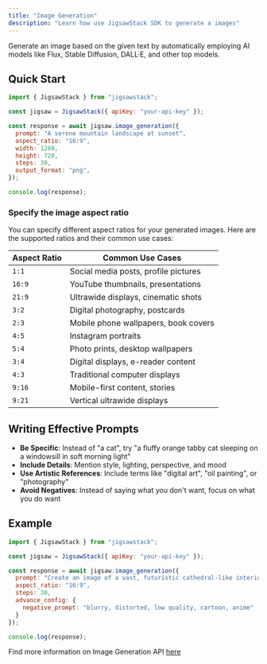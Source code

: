 ```yaml
---
title: "Image Generation"
description: "Learn how use JigsawStack SDK to generate a images"
---
```


Generate an image based on the given text by automatically employing AI models like Flux, Stable Diffusion, DALL·E, and other top models.

## Quick Start

```javascript Javascript
import { JigsawStack } from "jigsawstack";

const jigsaw = JigsawStack({ apiKey: "your-api-key" });

const response = await jigsaw.image_generation({
  prompt: "A serene mountain landscape at sunset",
  aspect_ratio: "16:9",
  width: 1280,
  height: 720,
  steps: 30,
  output_format: "png",
});

console.log(response);
```

### Specify the image aspect ratio

You can specify different aspect ratios for your generated images. Here are the supported ratios and their common use cases:

| Aspect Ratio | Common Use Cases |
|-------------|------------------|
| `1:1`       | Social media posts, profile pictures |
| `16:9`      | YouTube thumbnails, presentations |
| `21:9`      | Ultrawide displays, cinematic shots |
| `3:2`       | Digital photography, postcards |
| `2:3`       | Mobile phone wallpapers, book covers |
| `4:5`       | Instagram portraits |
| `5:4`       | Photo prints, desktop wallpapers |
| `3:4`       | Digital displays, e-reader content |
| `4:3`       | Traditional computer displays |
| `9:16`      | Mobile-first content, stories |
| `9:21`      | Vertical ultrawide displays |


## Writing Effective Prompts

- **Be Specific**: Instead of "a cat", try "a fluffy orange tabby cat sleeping on a windowsill in soft morning light"
- **Include Details**: Mention style, lighting, perspective, and mood
- **Use Artistic References**: Include terms like "digital art", "oil painting", or "photography"
- **Avoid Negatives**: Instead of saying what you don't want, focus on what you do want


## Example

```javascript Generate an Artistic Portrait
import { JigsawStack } from "jigsawstack";

const jigsaw = JigsawStack({ apiKey: "your-api-key" });

const response = await jigsaw.image_generation({
  prompt: "Create an image of a vast, futuristic cathedral-like interior with towering stained glass windows casting vibrant blue and orange light. In the center, a majestic, ethereal whale floats gracefully, its body shimmering with a mosaic of colors reflecting the stained glass. Surrounding the whale are several large, translucent, glowing crystals suspended in mid-air, each reflecting the ambient light. On the ground, a few small human figures stand in awe, emphasizing the scale and grandeur of the scene. The atmosphere is mystical and otherworldly, blending elements of fantasy and science fiction",
  aspect_ratio: "16:9",
  steps: 30,
  advance_config: {
    negative_prompt: "blurry, distorted, low quality, cartoon, anime"
  }
});

console.log(response);
```

<Note>Find more information on Image Generation API [here](/docs/api-reference/ai/image-generation)</Note>